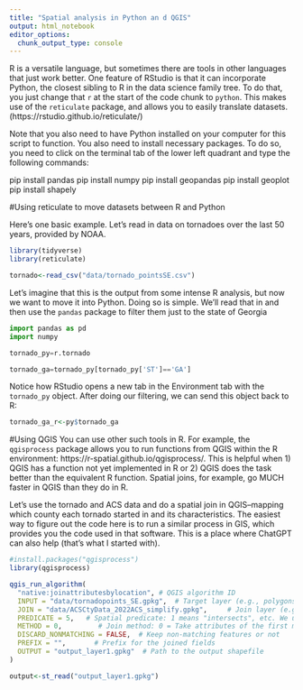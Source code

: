 ```yaml
---
title: "Spatial analysis in Python an d QGIS"
output: html_notebook
editor_options: 
  chunk_output_type: console
---
```


R is a versatile language, but sometimes there are tools in other languages that just work better. One feature of RStudio is that it can incorporate Python, the closest sibling to R in the data science family tree. To do that, you just change that `r` at the start of the code chunk to `python`. This makes use of the `reticulate` package, and allows you to easily translate datasets. (https://rstudio.github.io/reticulate/)

Note that you also need to have Python installed on your computer for this script to function. You also need to install necessary packages. To do so, you need to click on the terminal tab of the lower left quadrant and type the following commands:

pip install pandas
pip install numpy
pip install geopandas
pip install geoplot
pip install shapely

#Using reticulate to move datasets between R and Python

Here's one basic example. Let's read in data on tornadoes over the last 50 years, provided by NOAA.

```r
library(tidyverse)
library(reticulate)

tornado<-read_csv("data/tornado_pointsSE.csv")
```

Let's imagine that this is the output from some intense R analysis, but now we want to move it into Python. Doing so is simple. We'll read that in and then use the `pandas` package to filter them just to the state of Georgia

```python
import pandas as pd
import numpy

tornado_py=r.tornado

tornado_ga=tornado_py[tornado_py['ST']=='GA']
```

Notice how RStudio opens a new tab in the Environment tab with the `tornado_py` object. After doing our filtering, we can send this object back to R:

```r
tornado_ga_r<-py$tornado_ga
```


#Using QGIS
You can use other such tools in R. For example, the `qgisprocess` package allows you to run functions from QGIS within the R environment: https://r-spatial.github.io/qgisprocess/. This is helpful when 1) QGIS has a function not yet implemented in R or 2) QGIS does the task better than the equivalent R function. Spatial joins, for example, go MUCH faster in QGIS than they do in R.

Let's use the tornado and ACS data and do a spatial join in QGIS--mapping which county each tornado started in and its characteristics. The easiest way to figure out the code here is to run a similar process in GIS, which provides you the code used in that software. This is a place where ChatGPT can also help (that's what I started with).

```r
#install.packages("qgisprocess")
library(qgisprocess)

qgis_run_algorithm(
  "native:joinattributesbylocation", # QGIS algorithm ID
  INPUT = "data/tornadopoints_SE.gpkg",  # Target layer (e.g., polygons)
  JOIN = "data/ACSCtyData_2022ACS_simplify.gpkg",     # Join layer (e.g., points)
  PREDICATE = 5,   # Spatial predicate: 1 means "intersects", etc. We use 5 here for "within" as the spatial relationship.
  METHOD = 0,         # Join method: 0 = Take attributes of the first matching feature
  DISCARD_NONMATCHING = FALSE,  # Keep non-matching features or not
  PREFIX = "",       # Prefix for the joined fields
  OUTPUT = "output_layer1.gpkg"  # Path to the output shapefile
)

output<-st_read("output_layer1.gpkg")
```
